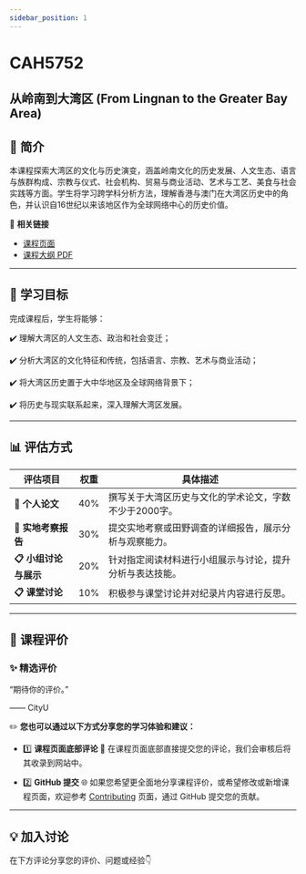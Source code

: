 ```yaml
---
sidebar_position: 1
---
```


# CAH5752
## 从岭南到大湾区 (From Lingnan to the Greater Bay Area)

## **📘 简介**
本课程探索大湾区的文化与历史演变，涵盖岭南文化的历史发展、人文生态、语言与族群构成、宗教与仪式、社会机构、贸易与商业活动、艺术与工艺、美食与社会实践等方面。学生将学习跨学科分析方法，理解香港与澳门在大湾区历史中的角色，并认识自16世纪以来该地区作为全球网络中心的历史价值。

🔗 **相关链接**
- [课程页面](https://www.cityu.edu.hk/catalogue/pg/202526/course/CAH5752.htm)
- [课程大纲 PDF](https://www.cityu.edu.hk/catalogue/pg/202526/course/CAH5752.pdf)

---

## **🎯 学习目标**

完成课程后，学生将能够：

✔️ 理解大湾区的人文生态、政治和社会变迁；

✔️ 分析大湾区的文化特征和传统，包括语言、宗教、艺术与商业活动；

✔️ 将大湾区历史置于大中华地区及全球网络背景下；

✔️ 将历史与现实联系起来，深入理解大湾区发展。

---

## **📊 评估方式**

| **评估项目**               | **权重** | **具体描述**                                                                                       |
|---------------------------|---------|---------------------------------------------------------------------------------------------------|
| **📂 个人论文**             | 40%     | 撰写关于大湾区历史与文化的学术论文，字数不少于2000字。                                                 |
| **📂 实地考察报告**         | 30%     | 提交实地考察或田野调查的详细报告，展示分析与观察能力。                                                   |
| **📋 小组讨论与展示**       | 20%     | 针对指定阅读材料进行小组展示与讨论，提升分析与表达技能。                                                  |
| **📋 课堂讨论**             | 10%     | 积极参与课堂讨论并对纪录片内容进行反思。                                                               |

---

## **💬 课程评价**

### ✨ **精选评价**
<div className={commentStyles.commentBox}>
    <p className={commentStyles.commentText}>
        “期待你的评价。”
    </p>
    <p className={commentStyles.commentAuthor}>—— CityU</p>
</div>

✏️ **您也可以通过以下方式分享您的学习体验和建议：**

- 1️⃣ **课程页面底部评论**
💬 在课程页面底部直接提交您的评论，我们会审核后将其收录到网站中。

- 2️⃣ **GitHub 提交**
🌐 如果您希望更全面地分享课程评价，或希望修改或新增课程页面，欢迎参考 [Contributing](/contributing) 页面，通过 GitHub 提交您的贡献。

---

## **💡 加入讨论**

在下方评论分享您的评价、问题或经验👇
<Utterances />
